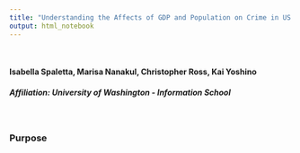 ```yaml
---
title: "Understanding the Affects of GDP and Population on Crime in US Cities"
output: html_notebook
---
```

&nbsp;

#### Isabella Spaletta, Marisa Nanakul, Christopher Ross, Kai Yoshino
##### Affiliation: University of Washington - Information School
&nbsp;

### Purpose
